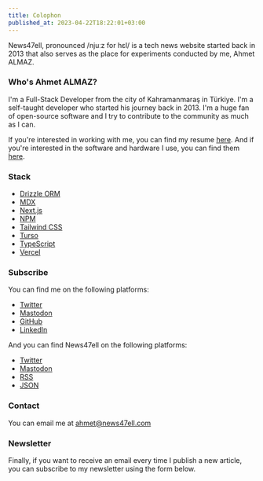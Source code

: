 ```yaml
---
title: Colophon
published_at: 2023-04-22T18:22:01+03:00
---
```


News47ell, pronounced /njuːz for hɛl/ is a tech news website started back in 2013 that also serves as the place for experiments conducted by me, Ahmet ALMAZ.

### Who's Ahmet ALMAZ?

I'm a Full-Stack Developer from the city of Kahramanmaraş in Türkiye. I'm a self-taught developer who started his journey back in 2013. I'm a huge fan of open-source software and I try to contribute to the community as much as I can.

If you're interested in working with me, you can find my resume [here](/resume).
And if you're interested in the software and hardware I use, you can find them [here](/uses).

### Stack

- [Drizzle ORM](https://orm.drizzle.team/)
- [MDX](https://mdxjs.com/)
- [Next.js](https://nextjs.org/)
- [NPM](https://www.npmjs.com/)
- [Tailwind CSS](https://tailwindcss.com/)
- [Turso](https://turso.tech/)
- [TypeScript](https://www.typescriptlang.org/)
- [Vercel](https://vercel.com/)

### Subscribe

You can find me on the following platforms:

- [Twitter](https://twitter.com/music47ell)
- [Mastodon](https://mastodon.social/@music47ell)
- [GitHub](https://github.com/music47ell)
- [LinkedIn](https://www.linkedin.com/in/music47ell/)

And you can find News47ell on the following platforms:

- [Twitter](https://twitter.com/news47ell)
- [Mastodon](https://mastodon.social/@news47ell)
- [RSS](https://www.news47ell.com/blog/feed.xml)
- [JSON](https://www.news47ell.com/blog/feed.json)

### Contact

You can email me at [ahmet@news47ell.com](mailto:ahmet@news47ell.com)

### Newsletter

Finally, if you want to receive an email every time I publish a new article, you can subscribe to my newsletter using the form below.

<BlogNewsletterForm />
